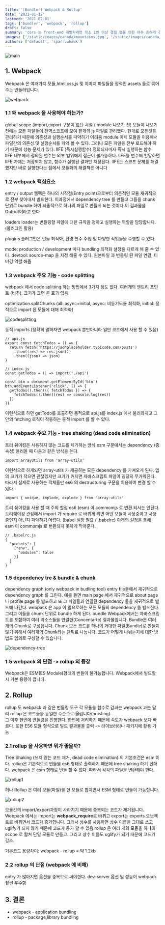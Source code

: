 ```yaml
---
title: '[Bundler] Webpack & Rollup'
date: '2021-01-12'
lastmod: '2021-02-01'
tags: ['bundler', 'webpack', 'rollup']
draft: false
summary: 'cors 는 front-end 개발자라면 최소 1번 이상 경험 했을 만한 아주 흔하게 경험 할 수 있는 이슈 중에 하나 입니다. 과거에 초짜 시절에 친구들과 협업하면서 미리 개발해 놓은 api 로 부터 데이터를 받아 랜더링 하는 작업에서 처음 cors 를 경험 헀을 때의 기억을 되살리면서 포스팅을 작성해보았습니다.'
images: ['/static/images/canada/mountains.jpg', '/static/images/canada/toronto.jpg']
authors: ['default', 'sparrowhawk']
---
```


![main](/static/webpack-rollup/cover.jpg)

## 1. Webpack

Webpack 은 여러가지 모듈,html,css,js 및 이미지 파일들을 정적인 assets 들로 묶어주는 번들러입니다.

![webpack](/static/webpack-rollup/webpack.png)

### 1.1 왜 webpack 을 사용해야 하는가?

global scope (import,export 구문이 없던 시절 / module 나오기 전)
모듈이 나오기 전에는 모든 파일들이 전역스코프에 모여 한개의 js 파일로 관리했다. 한개로 모든것을 관리하기 때문에 의존성과 실행순서를 파악하기 어려움
module
이제 모듈을 이용해서 파일간의 의존성 및 실행순서를 파악 할 수 있다. 그러나 모든 파일을 전부 로드해야 하기 때문에 성능 문제가 있다.
IIFE (즉시실행함수)
정의되자마자 즉시 실행하는 함수
IIFE 내부에서 정의된 변수는 외부 범위에서 접근이 불가능하다.
IIFE를 변수에 할당하면 IIFE 자체는 저장되지 않고, 함수가 실행된 결과만 저장된다.
IIFE는 스코프 문제를 해결했지만 바로 실행한다는 점에서 모듈화의 해결책은 아니다

### 1.2 webpack 핵심요소

entry / output
웹팩은 하나의 시작점(Entry point)으로부터 의존적인 모듈 재귀적으로 전부 찾아내서 빌드한다. 이과정에서 dependency tree 를 만들고 그들을 chunk 단위로 bundle 하여 최종적으로 하나의 파일로 만들게 되는 것이다.이 결과물을 Output이라고 한다

loaders
loader는 번들링할 파일에 대한 규칙을 정하고 실행하는 역할을 담당합니다. (플러그인 활용)

plugins
플러그인은 번들 최적화, 환경 변수 주입 및 다양한 작업들을 수행할 수 있다.

mode: production / development 마다 bundling 최적화 설정을 다르게 해 줄 수 있다.
devtool: source-map 을 지정 해줄 수 있다. 원본파일 과 번들링 된 파일 연결, 디버깅 역할 해줌

### 1.3 webpack 주요 기능 - code splitting

webpack 에서 code splitting 하는 방법에서 3가지 정도 있다.
여러개의 엔트리 포인트 (비추), 크기가 크면 큰 효과 없음

optimization.splitChunks (all: async+initial, async: 비동기모듈 최적화, initial: 정적으로 import 된 모듈에 대해 최적화)

![codesplitting](/static/webpack-rollup/codesplitting.png)

동적 imports (정확히 말하자면 webpack 뿐만아니라 일반 코드에서 사용 할 수 있음)

```tsx
// api.js
export const fetchTodos = () => {
  return fetch('https://jsonplaceholder.typicode.com/posts')
    .then((res) => res.json())
    .then((json) => json)
}

// index.js
const getTodos = () => import('./api')

const btn = document.getElementById('btn')
btn.addEventListener('click', () => {
  getTodos().then(({ fetchTodos }) => {
    fetchTodos().then((res) => console.log(res))
  })
})
```

이런식으로 하면 getTodo를 호출하면 동적으로 api.js를 index.js 에서 불러와지고 그안의 fetching 로직이 작동하는 동적 import 를 할 수 있다.

### 1.4 webpack 주요 기능 - tree shaking (dead code elimination)

트리 쉐이킹은 사용하지 않는 코드를 제거하는 방식
esm 구문에서는 dependency (종속성) 불러올 때 다음과 같은 방식을 쓴다.

```tsx
import arrayUtils from 'array-utils'
```

이런식으로 하게되면 array-utils 가 제공하는 모든 dependency 를 가져오게 된다. 앱의 크기가 작으면 괜찮겠지만 크기가 커지면 자바스크립트 파일이 굉장히 무거워진다. 따라서 실제로 사용하는 객체들만 es6 의 destructuring 구문을 이용하여 변경 할 수 있다.

```tsx
import { unique, implode, explode } from 'array-utils'
```

트리 쉐이킹을 사용 할 때 주의 할점
es6 (esm) 이 commomjs 로 변환 되서는 안된다.
트리쉐이킹 관점에서 import 가 require 로 바뀌게 되면 어떤 모듈이 사용중이고 사용중인지 아닌지 파악하기 어렵다. (babel 설정 필요 / .babelrc) 아래의 설정을 통해 esm 이 commomjs 로 변환되지 못하게 막아준다.

```tsx
// .babelrc.js
{
  "presets": [
    ["env", {
      "modules": false
    }]
  ]
}
```

### 1.5 dependency tre & bundle & chunk

dependency graph (only webpack in budling tool)
entry file들에서 재귀적으로 dependency graph 를 그린다. 예를 들면 main page 에서 재귀적으로 about page 나 profile page 를 빌드하고 또 그 파일들과 연결된 dependency 들을 재귀적으로 빌드해 나간다.
webpack 은 app 이 필요로하는 모든 모듈의 dependency 를 빌드한다. 그리고 이들을 chunk 단위로 bundle 하게 된다.
bundle
Webpack에서는 자바스크립트를 포함하여 여러 리소스들을 연결한(Concentarte) 결과물입니다. Bundle은 여러 개의 Chunk로 구성됩니다.
Chunk
모든 코드를 하나의 거대한 파일(Bundle)로 만들지 않기 위해서 여러개의 Chunk라는 단위로 나눕니다. 코드가 어떻게 나뉘는지에 대한 방법도 임의로 구성할 수 있습니다.

![dependency-tree](/static/webpack-rollup/dependency-tree.png)

### 1.5 webpack 의 단점 -> rollup 의 등장

Webpack은 ESM(ES Module)형태의 번들이 불가능합니다.
Webpack에서 빌드할 시 기본 용량이 큽니다.

## 2. Rollup

rollup 도 webpack 과 같은 번들링 도구
각 모듈을 함수로 감싸는 webpack 과는 달리 rollup 은 코드들을 동일한 수준으로 올립니다(hoisting).  
그 이후 한번에 번들링을 진행한다.
한번에 처리하기 때문에 속도가 webpack 보다 빠르다.
또한 ES6 모듈 형식으로 빌드 결과물을 출력 -> 라이브러리나 패키지에 활용 가능

### 2.1 rollup 을 사용하면 뭐가 좋을까?

Tree Shaking (쓰지 않는 코드 제거, dead code elimination) 의 기본조건은 esm 이다. rollup은 기본적으로 번들을 es6 형태로 출력하기 때문에 tree shaking 하기 편하다. webpack 은 esm 형태로 번들 할 수 없다. 따라서 각각의 파일을 변환해야 한다.

![rollup1](/static/webpack-rollup/rollup1.png)

허나 Rollup 은 여러 모듈(파일)을 한 모듈로 합치면서 ESM 형태로 번들이 가능합니다.

![rollup2](/static/webpack-rollup/rollup2.png)

모듈간의 import/export과정이 사라지기 때문에 중복되는 코드가 제거됩니다.
Webpack 에서는 import는 **webpack_require**로 바뀌고 export는 exports.오브젝트로 바뀌면서 코드가 증가합니다. 그래서 상수를 사용하면 상수 이름을 그대로 쓰고 uglify가 되지 않기 때문에 코드가 증가 할 수 있음
rollup 은 여러 개의 모듈을 하나의 scope 로 합쳐 단일 모듈로 만들고. 그리고 상수 이름도 uglify가 되기 때문에 코드가 감소.

기본코드 용량차이: webpack - rollup = 약 1.2kb

### 2.2 rollup 의 단점 (webpack 에 비해)

entry 가 많아지면 옵션을 중복으로 써야한다.
dev-server 옵션 및 성능이 webpack 훨씬 우수함

## 3. 결론

- webpack - application bundling
- rollup - package,library bundling
